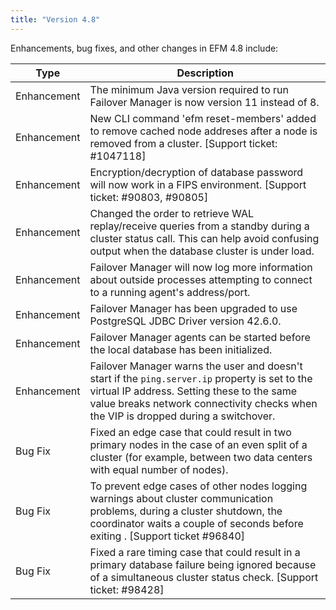 ```yaml
---
title: "Version 4.8"
---
```


Enhancements, bug fixes, and other changes in EFM 4.8 include:

| Type | Description |
| ---- |------------ |
| Enhancement | The minimum Java version required to run Failover Manager is now version 11 instead of 8. |
| Enhancement | New CLI command 'efm reset-members' added to remove cached node addreses after a node is removed from a cluster. [Support ticket: #1047118]|
| Enhancement | Encryption/decryption of database password will now work in a FIPS environment. [Support ticket: #90803, #90805] |
| Enhancement | Changed the order to retrieve WAL replay/receive queries from a standby during a cluster status call. This can help avoid confusing output when the database cluster is under load. |
| Enhancement | Failover Manager will now log more information about outside processes attempting to connect to a running agent's address/port. |
| Enhancement | Failover Manager has been upgraded to use PostgreSQL JDBC Driver version 42.6.0. |
| Enhancement | Failover Manager agents can be started before the local database has been initialized. |
| Enhancement | Failover Manager warns the user and doesn't start if the `ping.server.ip` property is set to the virtual IP address. Setting these to the same value breaks network connectivity checks when the VIP is dropped during a switchover. |
| Bug Fix | Fixed an edge case that could result in two primary nodes in the case of an even split of a cluster (for example, between two data centers with equal number of nodes). |
| Bug Fix | To prevent edge cases of other nodes logging warnings about cluster communication problems, during a cluster shutdown, the coordinator waits a couple of seconds before exiting . [Support ticket #96840]|
| Bug Fix | Fixed a rare timing case that could result in a primary database failure being ignored because of a simultaneous cluster status check. [Support ticket: #98428] |
